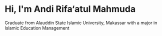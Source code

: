 # Hi, I'm Andi Rifa‘atul Mahmuda

Graduate from Alauddin State Islamic University, Makassar with a major in Islamic Education Management
